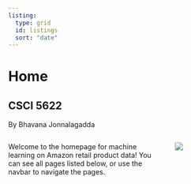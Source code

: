 ```yaml
---
listing:
  type: grid
  id: listings
  sort: "date"
---
```


# Home {.unnumbered}

::: callout-note
## CSCI 5622

By Bhavana Jonnalagadda
:::

::: {.columns}
::: {.column width="60%"}
Welcome to the homepage for machine learning on Amazon retail product data! You can see all pages listed below, or use the navbar to navigate the pages.
:::

::: {.column width="30%"}
![](images/cover.png)
:::
:::




::: {#listings}
:::


